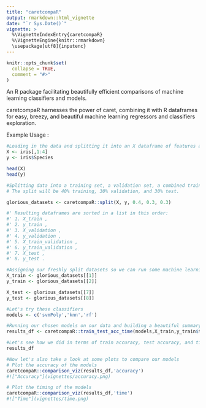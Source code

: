```yaml
---
title: "caretcompaR"
output: rmarkdown::html_vignette
date: "`r Sys.Date()`"
vignette: >
  %\VignetteIndexEntry{caretcompaR}
  %\VignetteEngine{knitr::rmarkdown}
  \usepackage[utf8]{inputenc}
---
```


```r
knitr::opts_chunk$set(
  collapse = TRUE,
  comment = "#>"
)
```


An R package facilitating beautifully efficient comparisons of machine learning classifiers and models.

caretcompaR harnesses the power of caret, combining it with R dataframes for easy, breezy, and beautiful machine learning regressors and classifiers exploration.

Example Usage : 


```r

#Loading in the data and splitting it into an X dataframe of features and a y 'Target' vector.
X <- iris[,1:4]
y <- iris$Species

head(X)
head(y)
```

```r
#Splitting data into a training set, a validation set, a combined training and validation set, as well as a test set. 
# The split will be 40% training, 30% validation, and 30% test.

glorious_datasets <- caretcompaR::split(X, y, 0.4, 0.3, 0.3)

#' Resulting dataframes are sorted in a list in this order: 
#' 1. X_train , 
#' 2. y_train , 
#' 3. X_validation , 
#' 4. y_validation , 
#' 5. X_train_validation , 
#' 6. y_train_validation , 
#' 7. X_test , 
#' 8. y_test .

#Assigning our freshly split datasets so we can run some machine learning models
X_train <- glorious_datasets[[1]]
y_train <- glorious_datasets[[2]]

X_test <- glorious_datasets[[7]]
y_test <- glorious_datasets[[8]]

#Let's try these classifiers
models <- c('svmPoly','knn','rf')

#Running our chosen models on our data and building a beautiful summary
results_df <- caretcompaR::train_test_acc_time(models,X_train,y_train$target,X_test,y_test$target)

#Let's see how we did in terms of train accuracy, test accuracy, and timing
results_df
```

```r
#Now let's also take a look at some plots to compare our models
# Plot the accuracy of the models 
caretcompaR::comparison_viz(results_df,'accuracy')
#!["Accuracy"](vignettes/accuracy.png)
```


```r
# Plot the timing of the models 
caretcompaR::comparison_viz(results_df,'time')
#!["Time"](vignettes/time.png)

```
